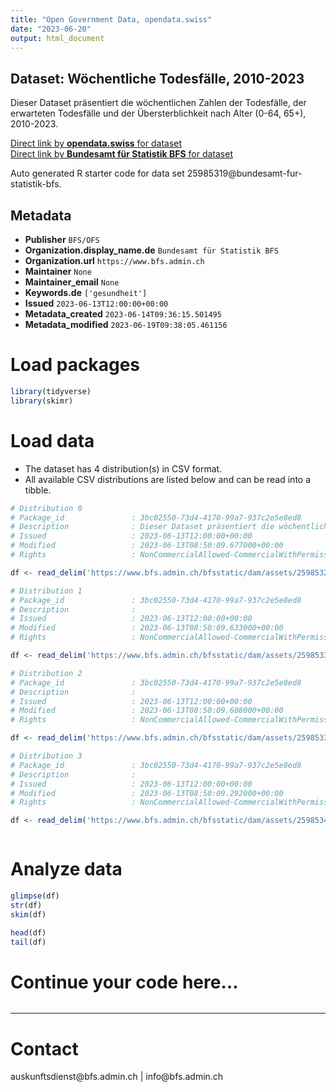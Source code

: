 ```yaml
---
title: "Open Government Data, opendata.swiss"
date: "2023-06-20"
output: html_document
---
```


## Dataset: Wöchentliche Todesfälle, 2010-2023

Dieser Dataset präsentiert die wöchentlichen Zahlen der Todesfälle, der erwarteten Todesfälle und der Übersterblichkeit nach Alter (0-64, 65+), 2010-2023.

[Direct link by **opendata.swiss** for dataset](https://opendata.swiss/de/dataset/wochentliche-todesfalle-2010-2023)<br>
[Direct link by **Bundesamt für Statistik BFS** for dataset](https://www.bfs.admin.ch/asset/de/ts-d-14.03.04.03-wr)

Auto generated R starter code for data set 25985319@bundesamt-fur-statistik-bfs.

## Metadata

- **Publisher** `BFS/OFS`
- **Organization.display_name.de** `Bundesamt für Statistik BFS`
- **Organization.url** `https://www.bfs.admin.ch`
- **Maintainer** `None`
- **Maintainer_email** `None`
- **Keywords.de** `['gesundheit']`
- **Issued** `2023-06-13T12:00:00+00:00`
- **Metadata_created** `2023-06-14T09:36:15.501495`
- **Metadata_modified** `2023-06-19T09:38:05.461156`


# Load packages

```r

library(tidyverse)
library(skimr)

```

# Load data

-   The dataset has 4 distribution(s) in CSV format.
-   All available CSV distributions are listed below and can be read into a tibble.

```r

# Distribution 0
# Package_id               : 3bc02550-73d4-4170-99a7-937c2e5e8ed8
# Description              : Dieser Dataset präsentiert die wöchentlichen Zahlen der Todesfälle, der erwarteten Todesfälle und der Übersterblichkeit nach Alter (0-64, 65+), 2010-2023.
# Issued                   : 2023-06-13T12:00:00+00:00
# Modified                 : 2023-06-13T08:50:09.677000+00:00
# Rights                   : NonCommercialAllowed-CommercialWithPermission-ReferenceRequired

df <- read_delim('https://www.bfs.admin.ch/bfsstatic/dam/assets/25985327/master')

# Distribution 1
# Package_id               : 3bc02550-73d4-4170-99a7-937c2e5e8ed8
# Description              : 
# Issued                   : 2023-06-13T12:00:00+00:00
# Modified                 : 2023-06-13T08:50:09.633000+00:00
# Rights                   : NonCommercialAllowed-CommercialWithPermission-ReferenceRequired

df <- read_delim('https://www.bfs.admin.ch/bfsstatic/dam/assets/25985334/master')

# Distribution 2
# Package_id               : 3bc02550-73d4-4170-99a7-937c2e5e8ed8
# Description              : 
# Issued                   : 2023-06-13T12:00:00+00:00
# Modified                 : 2023-06-13T08:50:09.608000+00:00
# Rights                   : NonCommercialAllowed-CommercialWithPermission-ReferenceRequired

df <- read_delim('https://www.bfs.admin.ch/bfsstatic/dam/assets/25985339/master')

# Distribution 3
# Package_id               : 3bc02550-73d4-4170-99a7-937c2e5e8ed8
# Description              : 
# Issued                   : 2023-06-13T12:00:00+00:00
# Modified                 : 2023-06-13T08:50:09.292000+00:00
# Rights                   : NonCommercialAllowed-CommercialWithPermission-ReferenceRequired

df <- read_delim('https://www.bfs.admin.ch/bfsstatic/dam/assets/25985341/master')



```

# Analyze data

```r

glimpse(df)
str(df)
skim(df)

head(df)
tail(df)

```

# Continue your code here...

```r

```

------------------------------------------------------------------------

# Contact

auskunftsdienst@bfs.admin.ch | info@bfs.admin.ch
